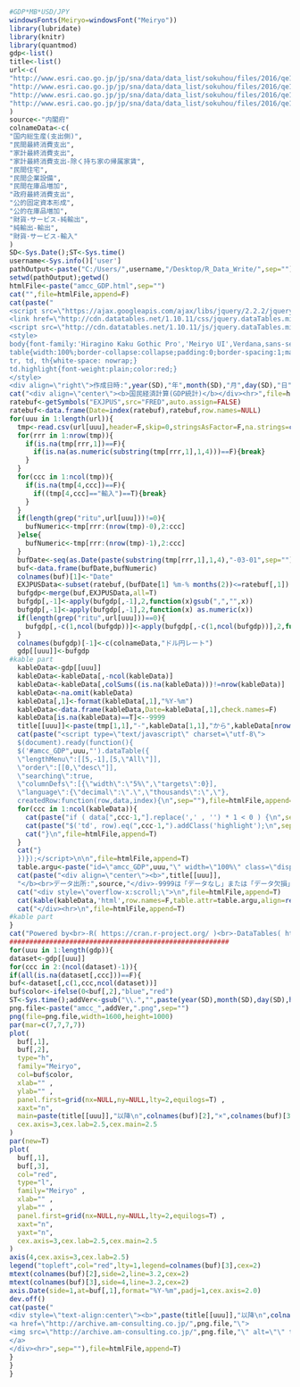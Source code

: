 ```r
#GDP*MB*USD/JPY
windowsFonts(Meiryo=windowsFont("Meiryo"))
library(lubridate)
library(knitr)
library(quantmod)
gdp<-list()
title<-list()
url<-c(
"http://www.esri.cao.go.jp/jp/sna/data/data_list/sokuhou/files/2016/qe161/__icsFiles/afieldfile/2016/05/17/gaku-mk1611.csv",
"http://www.esri.cao.go.jp/jp/sna/data/data_list/sokuhou/files/2016/qe161/__icsFiles/afieldfile/2016/05/17/gaku-jk1611.csv",
"http://www.esri.cao.go.jp/jp/sna/data/data_list/sokuhou/files/2016/qe161/__icsFiles/afieldfile/2016/05/17/nritu-mk1611.csv",
"http://www.esri.cao.go.jp/jp/sna/data/data_list/sokuhou/files/2016/qe161/__icsFiles/afieldfile/2016/05/17/nritu-jk1611.csv"
)
source<-"内閣府"
colnameData<-c(
"国内総生産(支出側)",
"民間最終消費支出",
"家計最終消費支出",
"家計最終消費支出-除く持ち家の帰属家賃",
"民間住宅",
"民間企業設備",
"民間在庫品増加",
"政府最終消費支出",
"公的固定資本形成",
"公的在庫品増加",
"財貨･サービス-純輸出",
"純輸出-輸出",
"財貨･サービス-輸入"
)
SD<-Sys.Date();ST<-Sys.time()
username<-Sys.info()['user']
pathOutput<-paste("C:/Users/",username,"/Desktop/R_Data_Write/",sep="")
setwd(pathOutput);getwd()
htmlFile<-paste("amcc_GDP.html",sep="")
cat("",file=htmlFile,append=F)
cat(paste("
<script src=\"https://ajax.googleapis.com/ajax/libs/jquery/2.2.2/jquery.min.js\"></script>
<link href=\"http://cdn.datatables.net/1.10.11/css/jquery.dataTables.min.css\" rel=\"stylesheet\">
<script src=\"http://cdn.datatables.net/1.10.11/js/jquery.dataTables.min.js\"></script>
<style>
body{font-family:'Hiragino Kaku Gothic Pro','Meiryo UI',Verdana,sans-serif;}
table{width:100%;border-collapse:collapse;padding:0;border-spacing:1;margin-left:auto;margin-right:auto;font-size:100%;}
tr, td, th{white-space: nowrap;}
td.highlight{font-weight:plain;color:red;}
</style>
<div align=\"right\">作成日時:",year(SD),"年",month(SD),"月",day(SD),"日",hour(ST),"時",minute(ST),"分",second(ST),"秒</div><hr>"),file=htmlFile,append=T)
cat("<div align=\"center\"><b>国民経済計算(GDP統計)</b></div><hr>",file=htmlFile,append=T)
ratebuf<-getSymbols("EXJPUS",src="FRED",auto.assign=FALSE)
ratebuf<-data.frame(Date=index(ratebuf),ratebuf,row.names=NULL)
for(uuu in 1:length(url)){
  tmp<-read.csv(url[uuu],header=F,skip=0,stringsAsFactor=F,na.strings=c("","***"),check.names=F)
  for(rrr in 1:nrow(tmp)){
    if(is.na(tmp[rrr,1])==F){
      if(is.na(as.numeric(substring(tmp[rrr,1],1,4)))==F){break}
    }
  }
  for(ccc in 1:ncol(tmp)){
    if(is.na(tmp[4,ccc])==F){
      if((tmp[4,ccc]=="輸入")==T){break}
    }
  }
  if(length(grep("ritu",url[uuu]))!=0){
    bufNumeric<-tmp[rrr:(nrow(tmp)-0),2:ccc]
  }else{
    bufNumeric<-tmp[rrr:(nrow(tmp)-1),2:ccc]
  }
  bufDate<-seq(as.Date(paste(substring(tmp[rrr,1],1,4),"-03-01",sep="")),by="3 month",length.out=nrow(bufNumeric))
  buf<-data.frame(bufDate,bufNumeric)
  colnames(buf)[1]<-"Date"
  EXJPUSData<-subset(ratebuf,(bufDate[1] %m-% months(2))<=ratebuf[,1])
  bufgdp<-merge(buf,EXJPUSData,all=T)
  bufgdp[,-1]<-apply(bufgdp[,-1],2,function(x)gsub(",","",x))
  bufgdp[,-1]<-apply(bufgdp[,-1],2,function(x) as.numeric(x))
  if(length(grep("ritu",url[uuu]))==0){
    bufgdp[,-c(1,ncol(bufgdp))]<-apply(bufgdp[,-c(1,ncol(bufgdp))],2,function(x) x*(10^-3))
  }
  colnames(bufgdp)[-1]<-c(colnameData,"ドル円レート")
  gdp[[uuu]]<-bufgdp
#kable part  
  kableData<-gdp[[uuu]]
  kableData<-kableData[,-ncol(kableData)]
  kableData<-kableData[,colSums((is.na(kableData)))!=nrow(kableData)]
  kableData<-na.omit(kableData)
  kableData[,1]<-format(kableData[,1],"%Y-%m")
  kableData<-data.frame(kableData,Date=kableData[,1],check.names=F)
  kableData[is.na(kableData)==T]<--9999  
  title[[uuu]]<-paste(tmp[1,1],"-",kableData[1,1],"から",kableData[nrow(kableData),1])
  cat(paste("<script type=\"text/javascript\" charset=\"utf-8\">
  $(document).ready(function(){
  $('#amcc_GDP",uuu,"').dataTable({
  \"lengthMenu\":[[5,-1],[5,\"All\"]],
  \"order\":[[0,\"desc\"]],
  \"searching\":true,
  \"columnDefs\":[{\"width\":\"5%\",\"targets\":0}],
  \"language\":{\"decimal\":\".\",\"thousands\":\",\"},
  createdRow:function(row,data,index){\n",sep=""),file=htmlFile,append=T)
  for(ccc in 1:ncol(kableData)){
    cat(paste("if ( data[",ccc-1,"].replace(',' , '') * 1 < 0 ) {\n",sep=""),file=htmlFile,append=T)
    cat(paste("$('td', row).eq(",ccc-1,").addClass('highlight');\n",sep=""),file=htmlFile,append=T)
    cat("}\n",file=htmlFile,append=T)
  }
  cat("}  
  })});</script>\n\n",file=htmlFile,append=T)  
  table.argu<-paste("id=\"amcc_GDP",uuu,"\" width=\"100%\" class=\"display compact\"",sep="")
  cat(paste("<div align=\"center\"><b>",title[[uuu]],
  "</b><br>データ出所:",source,"</div>-9999は「データなし」または「データ欠損」または「NA」を意味します<hr>"),file=htmlFile,append=T)
  cat("<div style=\"overflow-x:scroll;\">\n",file=htmlFile,append=T)
  cat(kable(kableData,'html',row.names=F,table.attr=table.argu,align=rep("r",ncol(kableData))),file=htmlFile,append=T)
  cat("</div><hr>\n",file=htmlFile,append=T)  
#kable part  
}
cat("Powered by<br>-R( https://cran.r-project.org/ )<br>-DataTables( http://datatables.net/ )<br>-jQuery( https://jquery.com )<hr>",file=htmlFile,append=T)  
#######################################################
for(uuu in 1:length(gdp)){
dataset<-gdp[[uuu]]  
for(ccc in 2:(ncol(dataset)-1)){
if(all(is.na(dataset[,ccc]))==F){  
buf<-dataset[,c(1,ccc,ncol(dataset))]
buf$color<-ifelse(0<buf[,2],"blue","red")
ST<-Sys.time();addVer<-gsub("\\.","",paste(year(SD),month(SD),day(SD),hour(ST),minute(ST),second(ST),sep=""))
png.file<-paste("amcc_",addVer,".png",sep="")
png(file=png.file,width=1600,height=1000)  
par(mar=c(7,7,7,7))
plot(
  buf[,1],
  buf[,2],
  type="h",
  family="Meiryo",
  col=buf$color,
  xlab="" ,
  ylab="" ,
  panel.first=grid(nx=NULL,ny=NULL,lty=2,equilogs=T) ,
  xaxt="n",
  main=paste(title[[uuu]],"以降\n",colnames(buf)[2],"×",colnames(buf)[3]),
  cex.axis=3,cex.lab=2.5,cex.main=2.5
)    
par(new=T)
plot(
  buf[,1],
  buf[,3],
  col="red",
  type="l",
  family="Meiryo" ,
  xlab="" ,
  ylab="" ,
  panel.first=grid(nx=NULL,ny=NULL,lty=2,equilogs=T) ,
  xaxt="n",
  yaxt="n",
  cex.axis=3,cex.lab=2.5,cex.main=2.5
)    
axis(4,cex.axis=3,cex.lab=2.5)
legend("topleft",col="red",lty=1,legend=colnames(buf)[3],cex=2)
mtext(colnames(buf)[2],side=2,line=3.2,cex=2)
mtext(colnames(buf)[3],side=4,line=3.2,cex=2)
axis.Date(side=1,at=buf[,1],format="%Y-%m",padj=1,cex.axis=2.0)  
dev.off()
cat(paste("
<div style=\"text-align:center\"><b>",paste(title[[uuu]],"以降\n",colnames(buf)[2],"×",colnames(buf)[3]),"</b>
<a href=\"http://archive.am-consulting.co.jp/",png.file,"\">
<img src=\"http://archive.am-consulting.co.jp/",png.file,"\" alt=\"\" title=\"\"width=\"100%\">
</a>
</div><hr>",sep=""),file=htmlFile,append=T)
}
}
}
```